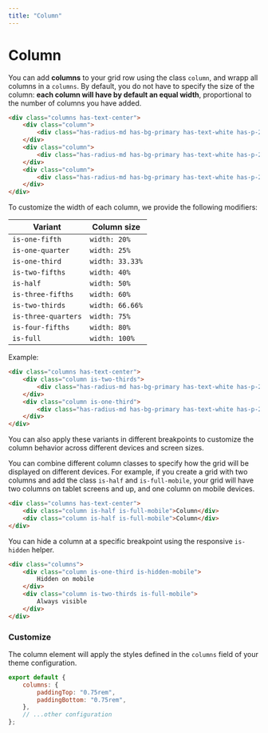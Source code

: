 ```yaml
---
title: "Column"
--- 
```


# Column

You can add **columns** to your grid row using the class `column`, and wrapp all columns in a `columns`. By default, you do not have to specify the size of the column: **each column will have by default an equal width**, proportional to the number of columns you have added.

```html live=true
<div class="columns has-text-center">
    <div class="column">
        <div class="has-radius-md has-bg-primary has-text-white has-p-2">Column 1</div>
    </div>
    <div class="column">
        <div class="has-radius-md has-bg-primary has-text-white has-p-2">Column 2</div>
    </div>
    <div class="column">
        <div class="has-radius-md has-bg-primary has-text-white has-p-2">Column 3</div>
    </div>
</div>
```

To customize the width of each column, we provide the following modifiers:

| Variant | Column size |
|---------|-------------|
| `is-one-fifth` | `width: 20%` |
| `is-one-quarter` | `width: 25%` |
| `is-one-third` | `width: 33.33%` |
| `is-two-fifths` | `width: 40%` |
| `is-half` | `width: 50%` |
| `is-three-fifths` | `width: 60%` |
| `is-two-thirds` | `width: 66.66%` |
| `is-three-quarters` | `width: 75%` |
| `is-four-fifths` | `width: 80%` |
| `is-full` | `width: 100%` |

Example:

```html live=true
<div class="columns has-text-center">
    <div class="column is-two-thirds">
        <div class="has-radius-md has-bg-primary has-text-white has-p-2">2/3</div>
    </div>
    <div class="column is-one-third">
        <div class="has-radius-md has-bg-primary has-text-white has-p-2">1/3</div>
    </div>
</div>
```

You can also apply these variants in different breakpoints to customize the column behavior across different devices and screen sizes.

You can combine different column classes to specify how the grid will be displayed on different devices. For example, if you create a grid with two columns and add the class `is-half` and `is-full-mobile`, your grid will have two columns on tablet screens and up, and one column on mobile devices.

```html
<div class="columns has-text-center">
    <div class="column is-half is-full-mobile">Column</div>
    <div class="column is-half is-full-mobile">Column</div>
</div>
```

You can hide a column at a specific breakpoint using the responsive `is-hidden` helper.

```html
<div class="columns">
    <div class="column is-one-third is-hidden-mobile">
        Hidden on mobile
    </div>
    <div class="column is-two-thirds is-full-mobile">
        Always visible
    </div>
</div>
```

### Customize

The column element will apply the styles defined in the `columns` field of your theme configuration.

```js title=siimple.config.js
export default {
    columns: {
        paddingTop: "0.75rem",
        paddingBottom: "0.75rem",
    },
    // ...other configuration
};
```
